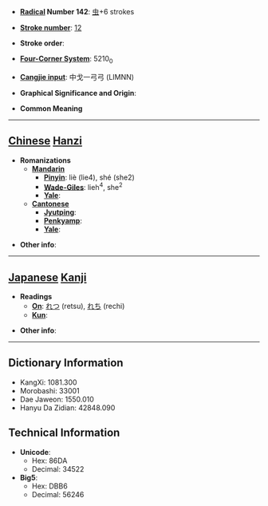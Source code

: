* '''[[Wiktionary:Chinese radical index| Radical]] Number 142''': [[Wiktionary:Chinese radical index 虫|虫]]+6 strokes

* '''[[Wiktionary:Chinese total strokes index|Stroke number]]''': [[Wiktionary:Chinese total strokes index 12|12]]

* '''Stroke order''': 

* '''[[Wiktionary:Chinese four corner index|Four-Corner System]]''': 5210<sub>0</sub>

* '''[[Wiktionary:Chinese Cangjie index|Cangjie input]]''': 中戈一弓弓 (LIMNN)

* '''Graphical Significance and Origin''': 

* '''Common Meaning'''

----

== [[Chinese]] [[Hanzi]] ==

* '''Romanizations'''
** '''[[Mandarin]]'''
*** '''[[Pinyin]]''': liè (lie4), shé (she2)
*** '''[[Wade-Giles]]''': lieh<sup>4</sup>, she<sup>2</sup>
*** '''[[Yale]]''': 
** '''[[Cantonese]]'''
*** '''[[Jyutping]]''':
*** '''[[Penkyamp]]''': 
*** '''[[Yale]]''': 

* '''Other info''': 

----

== [[Japanese]] [[Kanji]] ==

* '''Readings'''
** '''[[On]]''': [[れつ]] (retsu), [[れち]] (rechi)
** '''[[Kun]]''': 

* '''Other info''':  

----

== Dictionary Information ==

* KangXi: 1081.300
* Morobashi: 33001
* Dae Jaweon: 1550.010
* Hanyu Da Zidian: 42848.090

== Technical Information ==

* '''Unicode''':
** Hex: 86DA
** Decimal: 34522
* '''Big5''':
** Hex: DBB6
** Decimal: 56246